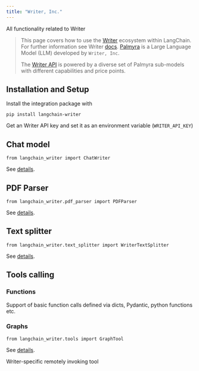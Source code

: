```yaml
---
title: "Writer, Inc."
---
```


All functionality related to Writer

> This page covers how to use the [Writer](https://writer.com/) ecosystem within LangChain. For further information see Writer [docs](https://dev.writer.com/home/introduction). [Palmyra](https://writer.com/blog/palmyra/) is a Large Language Model (LLM) developed by `Writer, Inc`.
>
> The [Writer API](https://dev.writer.com/api-guides/introduction) is powered by a diverse set of Palmyra sub-models with different capabilities and price points.

## Installation and Setup

Install the integration package with

```
pip install langchain-writer
```

Get an Writer API key and set it as an environment variable (`WRITER_API_KEY`)

## Chat model

```
from langchain_writer import ChatWriter
```

See [details](/src/oss/integrations/chat/writer).

## PDF Parser

```
from langchain_writer.pdf_parser import PDFParser
```

See [details](/src/oss/integrations/document_loaders/parsers/writer_pdf_parser).

## Text splitter

```
from langchain_writer.text_splitter import WriterTextSplitter
```

See [details](/src/oss/integrations/splitters/writer_text_splitter).

## Tools calling

### Functions

Support of basic function calls defined via dicts, Pydantic, python functions etc.

### Graphs

```
from langchain_writer.tools import GraphTool
```

See [details](/src/oss/integrations/tools/writer).

Writer-specific remotely invoking tool
